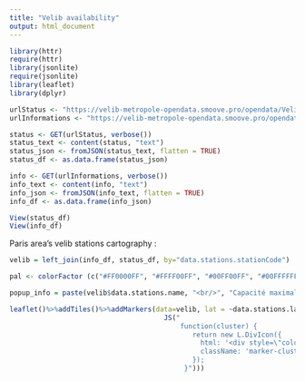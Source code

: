 ```yaml
---
title: "Velib availability"
output: html_document
---
```


```r
library(httr)
require(httr)
library(jsonlite)
require(jsonlite)
library(leaflet)
library(dplyr)

urlStatus <- "https://velib-metropole-opendata.smoove.pro/opendata/Velib_Metropole/station_status.json"
urlInformations <- "https://velib-metropole-opendata.smoove.pro/opendata/Velib_Metropole/station_information.json"

status <- GET(urlStatus, verbose())
status_text <- content(status, "text")
status_json <- fromJSON(status_text, flatten = TRUE)
status_df <- as.data.frame(status_json)

info <- GET(urlInformations, verbose())
info_text <- content(info, "text")
info_json <- fromJSON(info_text, flatten = TRUE)
info_df <- as.data.frame(info_json)

View(status_df)
View(info_df)

```

Paris area's velib stations cartography :

```r
velib = left_join(info_df, status_df, by="data.stations.stationCode")

pal <- colorFactor (c("#FF0000FF", "#FFFF00FF", "#00FF00FF", "#00FFFFFF", "#0000FFFF", "#FF00FFFF"), domain = velib$data.stations.capacity)

popup_info = paste(velib$data.stations.name, "<br/>", "Capacité maximale de la station : ", velib$data.stations.capacity, "<br/>", "Vélos disponibles actuellement : ", velib$data.stations.num_bikes_available) 

leaflet()%>%addTiles()%>%addMarkers(data=velib, lat = ~data.stations.lat, lng = ~data.stations.lon, popup = ~popup_info, clusterOptions = markerClusterOptions(iconCreateFunction =
                                      JS("
                                          function(cluster) {
                                             return new L.DivIcon({
                                               html: '<div style=\"color:white; background-color:rgba(0,147,255,1)\"><span>' + cluster.getChildCount() + '</div><span>',
                                               className: 'marker-cluster'
                                             }); 
                                           }")))

```


